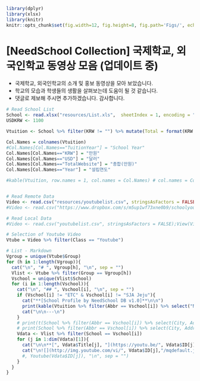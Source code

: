 ```r
library(dplyr)
library(xlsx)
library(knitr)
knitr::opts_chunk$set(fig.width=12, fig.height=8, fig.path='Figs/', echo = FALSE, message = FALSE, results = "asis")
```

# [NeedSchool Collection] 국제학교, 외국인학교 동영상 모음 (업데이트 중) {-}

- 국제학교, 외국인학교의 소개 및 홍보 동영상을 모아 보았습니다.
- 학교의 모습과 학생들의 생활을 살펴보는데 도움이 될 것 같습니다.
- 댓글로 제보해 주시면 추가하겠습니다. 감사합니다.

```r
# Read School List
School <- read.xlsx("resources/List.xls",  sheetIndex = 1, encoding = "UTF-8", startRow = 2, endRow = NULL)
USDKRW <- 1100

Vtuition <- School %>% filter(KRW != "") %>% mutate(Total = format(KRW + USD*USDKRW/10000,digits=2)) %>% mutate(FullName = paste0("[", Name, "](", Homepage, ")")) %>% mutate(TotalWebsite = paste0("[", Total, "](", TuitionData, ")")) %>% arrange(desc(Total)) %>% select(Abbr, FullName, KRW, USD, TotalWebsite, Tel, Class, City, Year) 

Col.Names = colnames(Vtuition) 
#Col.Names[Col.Names=="TuitionYear"] = "School Year"
Col.Names[Col.Names=="KRW"] = "만원"
Col.Names[Col.Names=="USD"] = "달러"
Col.Names[Col.Names=="TotalWebsite"] = "총합(만원)"
Col.Names[Col.Names=="Year"] = "설립연도"

#kable(Vtuition, row.names = 1, col.names = Col.Names) # col.names = Col.Names


# Read Remote Data
Video <- read.csv("resources/youtubelist.csv", stringsAsFactors = FALSE)
#Video <- read.csv("https://www.dropbox.com/s/m5up1wf73xne0b9/schoolyoutube.txt?dl=1", stringsAsFactors = FALSE)

# Read Local Data
#Video <- read.csv("youtubelist.csv", stringsAsFactors = FALSE);View(Video)

# Selection of Youtube Video
Vtube = Video %>% filter(Class == "Youtube")

# List - Markdown
Vgroup = unique(Vtube$Group)
for (h in 1:length(Vgroup)){
  cat("\n", "# ", Vgroup[h], "\n", sep = "")
  Vlist <- Vtube %>% filter(Group == Vgroup[h])
  Vschool = unique(Vlist$School)
  for (i in 1:length(Vschool)){
    cat("\n", "## ", Vschool[i], "\n", sep = "")
    if (Vschool[i] != "ETC" & Vschool[i] != "SJA Jeju"){
      cat("**[School Profile by NeedSchool DB v1.0]**\n\n")
      print(kable(Vtuition %>% filter(Abbr == Vschool[i]) %>% select("Name" = FullName, KRW, USD, "Total Tuition"= TotalWebsite, Tel, City, Year)))
      cat("\n\n---\n")
    }
    # print(t(School %>% filter(Abbr == Vschool[i]) %>% select(City, Address, Year, Homepage, Tel, KRW, USD)))
    # print(School %>% filter(Abbr == Vschool[i]) %>% select(City, Address, Year, Homepage, Tel, KRW, USD))
    Vdata <- Vlist %>% filter(School == Vschool[i])
    for (j in 1:dim(Vdata)[1]){
      cat("\n\n**[", Vdata$Title[j], "](https://youtu.be/", Vdata$ID[j], ")**\n", Vdata$Comment[j], "\n", sep = "")
      cat("\n![](http://img.youtube.com/vi/", Vdata$ID[j],"/mqdefault.jpg) \n\n---\n", sep = "")
      #, Youtube(Vdata$ID[j]), "\n", sep = "")
    }
  }
}
```
